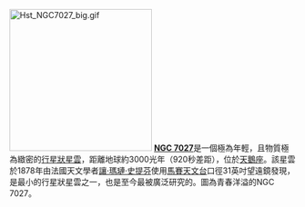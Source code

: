 [[Image:Hst_NGC7027_big.gif|250px]]
'''[[NGC_7027|NGC 7027]]'''是一個極為年輕，且物質極為緻密的[[行星狀星雲|行星狀星雲]]，距離地球約3000光年（920秒差距），位於[[天鵝座|天鵝座]]。該星雲於1878年由法國天文學者[[讓·瑪璉·愛德華·史提芬|讓·瑪璉·史提芬]]使用[[馬賽天文台|馬賽天文台]]口徑31英吋望遠鏡發現，是最小的行星狀星雲之一，也是至今最被廣泛研究的。圖為青春洋溢的NGC 7027。